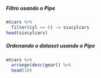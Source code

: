 ##### Filtro usando o Pipe
```r
mtcars %>% 
  filter(cyl == 6) -> sixcylcars
head(sixcylcars)
```


##### Ordenando o dataset usando o Pipe
```r
mtcars %>% 
  arrange(desc(gear)) %>% 
  head(10)
```